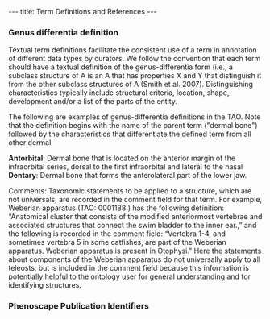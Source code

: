 ---
title: Term Definitions and References
---

=== Genus differentia definition ===
Textual term definitions facilitate the consistent use of a term in annotation of different data types by curators. We follow the convention that each term should have a textual definition of the genus-differentia form (i.e., a subclass structure of A is an A that has properties X and Y that distinguish it from the other subclass structures of A (Smith et al. 2007). Distinguishing characteristics typically include structural criteria, location, shape, development and/or a list of the parts of the entity.

The following are examples of genus-differentia definitions in the TAO. Note that the definition begins with the name of the parent term ("dermal bone") followed by the characteristics that differentiate the defined term from all other dermal 

'''Antorbital''': Dermal bone that is located on the anterior margin of the infraorbital series, dorsal to the first infraorbital and lateral to the nasal 
'''Dentary''': Dermal bone that forms the anterolateral part of the lower jaw.

Comments: Taxonomic statements to be applied to a structure, which are not universals, are recorded in the comment field for that term. For example, Weberian apparatus (TAO: 0001188 ) has the following definition: “Anatomical cluster that consists of the modified anteriormost vertebrae and associated structures that connect the swim bladder to the inner ear.,” and the following is recorded in the comment field: “Vertebra 1-4, and sometimes vertebra 5 in some catfishes, are part of the Weberian apparatus. Weberian apparatus is present in Otophysi.” Here the statements about components of the Weberian apparatus do not universally apply to all teleosts, but is included in the comment field because this information is potentially helpful to the ontology user for general understanding and for identifying structures.

=== Phenoscape Publication Identifiers ===